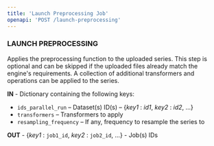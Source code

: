 ```yaml
---
title: 'Launch Preprocessing Job'
openapi: 'POST /launch-preprocessing'
---
```


### LAUNCH PREPROCESSING

Applies the preprocessing function to the uploaded series. This step is optional and can be skipped if the uploaded files already match the engine's requirements.  A collection of additional transformers and operations can be applied to the series.

**IN** - Dictionary containing the following keys:
- ``ids_parallel_run`` – Dataset(s) ID(s) – \{*key1* : *id1*, *key2* : *id2*, ...\}
- ``transformers`` – Transformers to apply
- ``resampling_frequency`` – If any, frequency to resample the series to

**OUT** - \{*key1* : ``job1_id``, *key2* : ``job2_id``, ...\} - Job(s) IDs